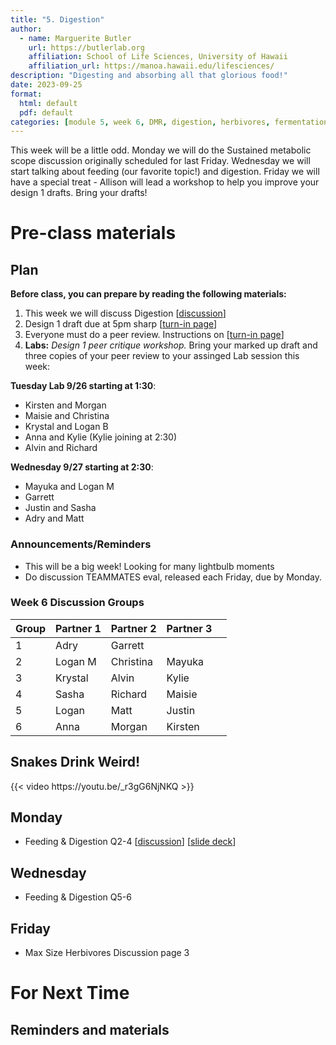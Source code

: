 ```yaml
---
title: "5. Digestion"
author:
  - name: Marguerite Butler  
    url: https://butlerlab.org
    affiliation: School of Life Sciences, University of Hawaii
    affiliation_url: https://manoa.hawaii.edu/lifesciences/
description: "Digesting and absorbing all that glorious food!"
date: 2023-09-25
format: 
  html: default 
  pdf: default
categories: [module 5, week 6, DMR, digestion, herbivores, fermentation ]
---
```


This week will be a little odd. Monday we will do the Sustained metabolic scope discussion originally scheduled for last Friday. Wednesday we will start talking about feeding (our favorite topic!) and digestion. Friday we will have a special treat - Allison will lead a workshop to help you improve your design 1 drafts.  Bring your drafts!  

# Pre-class materials 

::: callout-note
## Plan

**Before class, you can prepare by reading the following materials:**

1. This week we will discuss Digestion \[[discussion](../../discussions/Discussion-Week5-feeding&digestion.pdf)\]
2. Design 1 draft due at 5pm sharp \[[turn-in page](../../projects/design1-turnin.qmd)\]
3. Everyone must do a peer review. Instructions on \[[turn-in page](../../projects/design1-turnin.qmd)\]
4. __Labs:__ _Design 1 peer critique workshop._ Bring your marked up draft and three copies of your peer review to your assinged Lab session this week:

__Tuesday Lab 9/26 starting at 1:30__:  

  +  Kirsten and Morgan  
  +  Maisie and Christina  
  +  Krystal and Logan B  
  +  Anna and Kylie (Kylie joining at 2:30)  
  +  Alvin and Richard  

__Wednesday 9/27 starting at 2:30__:  

  +  Mayuka and Logan M  
  +  Garrett  
  +  Justin and Sasha  
  +  Adry and Matt  
:::

### Announcements/Reminders

-  This will be a big week! Looking for many lightbulb moments
-  Do discussion TEAMMATES eval, released each Friday, due by Monday.

### Week 6 Discussion Groups

| Group | Partner 1 | Partner 2 | Partner 3 |
|----|----|----|----|----|
| 1 | Adry | Garrett  |  |
| 2 |  Logan M  |  Christina | Mayuka |
| 3 | Krystal |  Alvin | Kylie |
| 4 | Sasha  | Richard  | Maisie |
| 5 |  Logan | Matt  | Justin |
| 6 |  Anna  | Morgan  | Kirsten |

## Snakes Drink Weird!

{{< video https://youtu.be/_r3gG6NjNKQ >}}

## Monday
   
- Feeding & Digestion Q2-4 \[[discussion](../../discussions/Discussion-Week5-feeding&digestion.pdf)\] \[[slide deck](../../powerpoints/5b.DigestiveSystems.pdf)\]

## Wednesday

- Feeding & Digestion Q5-6

## Friday 

- Max Size Herbivores Discussion page 3 

# For Next Time



::: callout-note
## Reminders and materials

:::


